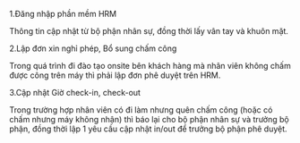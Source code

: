 1.Đăng nhập phần mềm HRM

Thông tin cập nhật từ bộ phận nhân sự, đồng thời lấy vân tay và khuôn mặt.

2.Lập đơn xin nghỉ phép, Bổ sung chấm công

Trong quá trình đi đào tạo onsite bên khách hàng mà nhân viên không chấm được công trên máy thì phải lập đơn phê duyệt trên HRM.

3.Cập nhật Giờ check-in, check-out

Trong trường hợp nhân viên có đi làm nhưng quên chấm công (hoặc có chấm nhưng máy không nhận) thì báo lại cho bộ phận nhân sự và trưởng bộ phận, đồng thời lập 1 yêu cầu cập nhật in/out để trưởng bộ phận phê duyệt.
